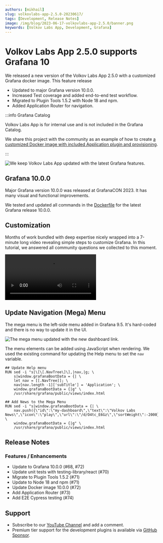 ```yaml
---
authors: [mikhail]
slug: volkovlabs-app-2.5.0-20230617/
tags: [Development, Release Notes]
image: /img/blog/2023-06-17-volkovlabs-app-2.5.0/banner.png
keywords: [Volkov Labs App, Development, Grafana]
---
```



# Volkov Labs App 2.5.0 supports Grafana 10

We released a new version of the Volkov Labs App 2.5.0 with a customized Grafana docker image. This feature release

- Updated to major Grafana version 10.0.0.
- Increased Test coverage and added end-to-end test workflow.
- Migrated to Plugin Tools 1.5.2 with Node 18 and npm.
- Added Application Router for navigation.

:::info Grafana Catalog

Volkov Labs App is for internal use and is not included in the Grafana Catalog.

We share this project with the community as an example of how to create [a customized Docker image with included Application plugin and provisioning](https://github.com/volkovlabs/volkovlabs-app).

:::

<Image
  title="We keep Volkov Labs App updated with the latest Grafana features."
  src="/img/blog/2023-06-17-volkovlabs-app-2.5.0/app.png"
  lazy={false}
/>

## Grafana 10.0.0

Major Grafana version 10.0.0 was released at GrafanaCON 2023. It has many visual and functional improvements.

We tested and updated all commands in the [Dockerfile](https://github.com/VolkovLabs/volkovlabs-app/blob/main/Dockerfile) for the latest Grafana release 10.0.0.

## Customization

Months of work bundled with deep expertise nicely wrapped into a 7-minute long video revealing simple steps to customize Grafana. In this tutorial, we answered all community questions we collected to this moment.

<Video
  src="https://www.youtube.com/embed/ChI78v4UZc0"
  title="How to customize Grafana 9.4. A cheat-sheet for Docker container and Windows."
/>

## Update Navigation (Mega) Menu

The mega menu is the left-side menu added in Grafana 9.5. It's hard-coded and there is no way to update it in the UI.

<Image
  title="The mega menu updated with the new dashboard link."
  src="/img/blog/2022-08-14-customize-grafana/menu.png"
/>

The menu elements can be added using JavaScript when rendering. We used the existing command for updating the Help menu to set the `nav` variable.

```docker
## Update Help menu
RUN sed -i "s|\[\[.NavTree\]\],|nav,|g; \
    s|window.grafanaBootData = {| \
    let nav = [[.NavTree]]; \
    nav[nav.length -1]['subTitle'] = 'Application'; \
    window.grafanaBootData = {|g" \
    /usr/share/grafana/public/views/index.html

## Add News to the Mega Menu
RUN sed -i "s|window.grafanaBootData = {| \
    nav.push({\"id\":\"my-dashboard\",\"text\":\"Volkov Labs News\",\"icon\":\"play\",\"url\":\"/d/O4tc_E6Gz\",\"sortWeight\":-2000}); \
    window.grafanaBootData = {|g" \
    /usr/share/grafana/public/views/index.html
```

## Release Notes

### Features / Enhancements

- Update to Grafana 10.0.0 (#68, #72)
- Update unit tests with testing-library/react (#70)
- Migrate to Plugin Tools 1.5.2 (#71)
- Update to Node 18 and npm (#71)
- Update Docker image 10.0.0 (#72)
- Add Application Router (#73)
- Add E2E Cypress testing (#74)

## Support

- Subscribe to our [YouTube Channel](https://www.youtube.com/@volkovlabs) and add a comment.
- Premium tier support for the development plugins is available via [GitHub Sponsor](https://github.com/sponsors/VolkovLabs).
